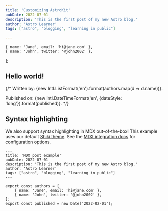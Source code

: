 ```yaml
---
title: 'Customizing AstroKit'
pubDate: 2022-07-01
description: 'This is the first post of my new Astro blog.'
author: 'Astro Learner'
tags: ["astro", "blogging", "learning in public"]
 
---
```



    { name: 'Jane', email: 'hi@jane.com' },
    { name: 'John', twitter: '@john2002' },
];

## Hello world!

{/* Written by: {new Intl.ListFormat('en').format(authors.map(d => d.name))}.

Published on: {new Intl.DateTimeFormat('en', {dateStyle: 'long'}).format(published)}. */}


## Syntax highlighting

We also support syntax highlighting in MDX out-of-the-box! This example uses our default [Shiki theme](https://github.com/shikijs/shiki). See the [MDX integration docs](https://docs.astro.build/en/guides/integrations-guide/mdx/#syntax-highlighting) for configuration options.

```astro
---
title: 'MDX post example'
pubDate: 2022-07-01
description: 'This is the first post of my new Astro blog.'
author: 'Astro Learner'
tags: ["astro", "blogging", "learning in public"]
---

export const authors = [
    { name: 'Jane', email: 'hi@jane.com' },
    { name: 'John', twitter: '@john2002' },
];
export const published = new Date('2022-02-01');
```